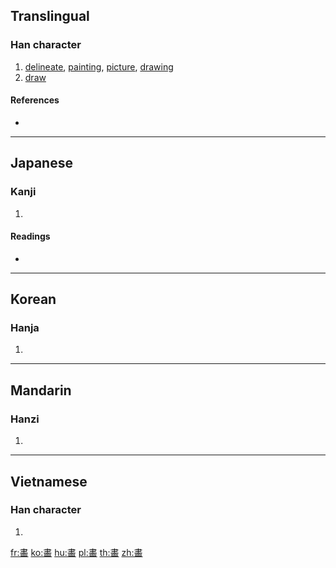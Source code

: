 {{also|畫}}
==Translingual==

===Han character===
{{Han char|rn=102|rad=田|as=08|sn=13|four=|canj=LGUW}}

# [[delineate]], [[painting]], [[picture]], [[drawing]]
# [[draw]]

====References====
* {{Han ref|kx=0764.060|dkj=21877|hdz=42549.020|uh=7575|ud=30069}}

----

==Japanese==

===Kanji===
{{ja-kanji|grade=|rs=田08}}

# {{defn|lang=ja|sort=田08}}

====Readings====
* {{ja-readings|on=[[かく]] (kaku), [[が]] (ga), [[かい]] (kai)|kun=[[かぎる]] (kagiru), [[はかる]] (hakaru), [[はかりごと]] (hakarigoto), [[かく]] (kaku)}}

----

==Korean==

===Hanja===
{{ko-hanja|hangeul=[[화]], [[획]]|eumhun=|rv=hwa, hoek|mr=hwa, hoek|y=hwa, hoyk}}

# {{defn|lang=ko|sort=田08}}

----

==Mandarin==

===Hanzi===
{{cmn-hanzi|pin=[[huà]] ([[hua4]])|wg=hua<sup>4</sup>}}

# {{defn|lang=cmn|sort=田08}}

----

==Vietnamese==

===Han character===
{{vi-hantu|[[vạch]]|rs=田08}}

# {{defn|lang=vi|sort=田08}}

[[fr:畵]]
[[ko:畵]]
[[hu:畵]]
[[pl:畵]]
[[th:畵]]
[[zh:畵]]